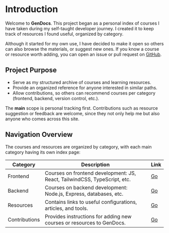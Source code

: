 
# Introduction

Welcome to **GenDocs**.
This project began as a personal index of courses I have taken during my self-taught developer journey. I created it to keep track of resources I found useful, organized by category.

Although it started for my own use, I have decided to make it open so others can also browse the materials, or suggest new ones. If you know a course or resource worth adding, you can open an issue or pull request on [GitHub](https://github.com/Gentrit29/GenDocs).

<Callout
  type="disclaimer"
  message="All course reviews and evaluations on this site reflect personal opinions and experiences. They are subjective and should not be considered definitive recommendations. Users are encouraged to conduct their own research and evaluate courses independently before making decisions."
/>

<Callout
  type="note"
  message="If you want to share resources or feedback, create an issue or pull request on GitHub. I will review submissions when possible."
/>

## Project Purpose

- Serve as my structured archive of courses and learning resources.
- Provide an organized reference for anyone interested in similar paths.
- Allow contributions, so others can recommend courses per category (frontend, backend, version control, etc.).

The **main** scope is personal tracking first. Contributions such as resource suggestion or feedback are welcome, since they not only help me but also anyone who comes across this site.

## Navigation Overview

The courses and resources are organized by category, with each main category having its own index page:

| Category      | Description                                                               | Link                       |
| ------------- | ------------------------------------------------------------------------- | -------------------------- |
| Frontend      | Courses on frontend development: JS, React, TailwindCSS, TypeScript, etc. | [Go](./category/frontend/) |
| Backend       | Courses on backend development: Node.js, Express, databases, etc.         | [Go](./category/backend/)  |
| Resources     | Contains links to useful configurations, articles, and tools.             | [Go](resources.mdx)        |
| Contributions | Provides instructions for adding new courses or resources to GenDocs.     | [Go](contributions.mdx)    |
